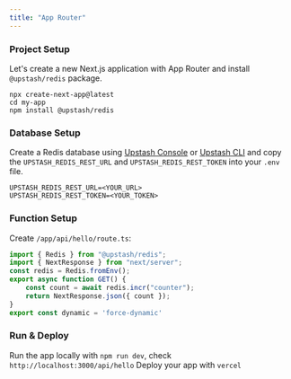 ```yaml
---
title: "App Router"
---
```

### Project Setup
Let's create a new Next.js application with App Router and install `@upstash/redis` package.
```shell
npx create-next-app@latest
cd my-app
npm install @upstash/redis
```
### Database Setup
Create a Redis database using [Upstash Console](https://console.upstash.com) or [Upstash CLI](https://github.com/upstash/cli) and copy the `UPSTASH_REDIS_REST_URL` and `UPSTASH_REDIS_REST_TOKEN` into your `.env` file.
```shell .env
UPSTASH_REDIS_REST_URL=<YOUR_URL>
UPSTASH_REDIS_REST_TOKEN=<YOUR_TOKEN>
```
### Function Setup
Create `/app/api/hello/route.ts`:
```ts /app/api/hello/route.ts
import { Redis } from "@upstash/redis";
import { NextResponse } from "next/server";
const redis = Redis.fromEnv();
export async function GET() {
    const count = await redis.incr("counter");
    return NextResponse.json({ count });
}
export const dynamic = 'force-dynamic'
```
### Run & Deploy
Run the app locally with `npm run dev`, check `http://localhost:3000/api/hello`
Deploy your app with `vercel`
